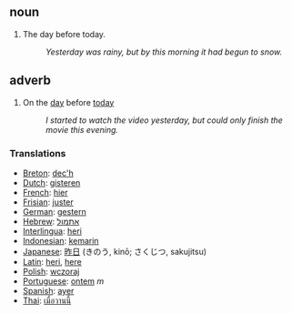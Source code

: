 ==noun==
#The day before today. 
#:''Yesterday was rainy, but by this morning it had begun to snow.'' 

==adverb==

#On the [[day]] before [[today]]
#:''I started to watch the video yesterday, but could only finish the movie this evening.''

===Translations===

*[[Breton]]: [[dec'h]]
*[[Dutch]]: [[gisteren]]
*[[French]]: [[hier]]
*[[Frisian]]: [[juster]]
*[[German]]: [[gestern]]
*[[Hebrew]]: [[אתמול]]
*[[Interlingua]]: [[heri]]
*[[Indonesian]]: [[kemarin]]
*[[Japanese]]: [[昨日]] (きのう, kinō; さくじつ, sakujitsu)
*[[Latin]]: [[heri]], [[here]]
*[[Polish]]: [[wczoraj]]
*[[Portuguese]]: [[ontem]] ''m''
*[[Spanish]]: [[ayer]]
*[[Thai]]: [[เมื่อวานนี้]]